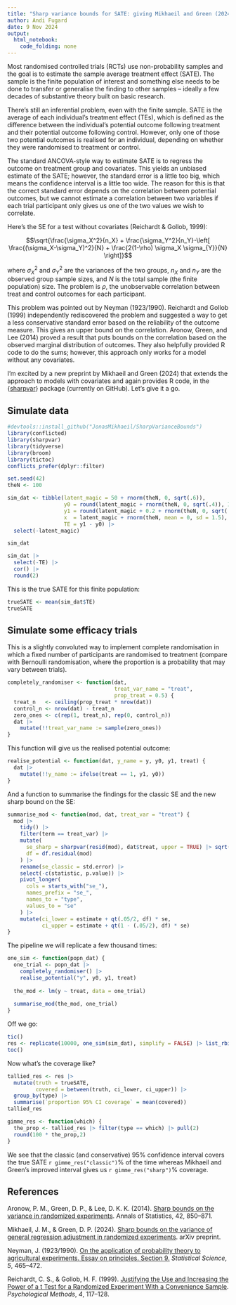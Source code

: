 ```yaml
---
title: "Sharp variance bounds for SATE: giving Mikhaeil and Green (2024) a test drive"
author: Andi Fugard
date: 9 Nov 2024
output: 
  html_notebook: 
    code_folding: none
---
```



Most randomised controlled trials (RCTs) use non-probability samples and the goal is to estimate the sample average treatment effect (SATE). The sample is the finite population of interest and something else needs to be done to transfer or generalise the finding to other samples -- ideally a few decades of substantive theory built on basic research.

There's still an inferential problem, even with the finite sample. SATE is the average of each individual's treatment effect (TEs), which is defined as the difference between the individual's potential outcome following treatment and their potential outcome following control. However, only one of those two potential outcomes is realised for an individual, depending on whether they were randomised to treatment or control.

The standard ANCOVA-style way to estimate SATE is to regress the outcome on treatment group and covariates. This yields an unbiased estimate of the SATE; however, the standard error is a little too big, which means the confidence interval is a little too wide. The reason for this is that the correct standard error depends on the correlation between potential outcomes, but we cannot estimate a correlation between two variables if each trial participant only gives us one of the two values we wish to correlate.

Here's the SE for a test without covariates (Reichardt & Gollob, 1999):

$$\sqrt{\frac{\sigma_X^2}{n_X} + \frac{\sigma_Y^2}{n_Y}-\left[ \frac{(\sigma_X-\sigma_Y)^2}{N} + \frac{2(1-\rho) \sigma_X \sigma_{Y}}{N} \right]}$$

where $\sigma_X^2$ and $\sigma_Y^2$ are the variances of the two groups, $n_X$ and $n_Y$ are the observed group sample sizes, and $N$ is the total sample (the finite population) size. The problem is $\rho$, the unobservable correlation between treat and control outcomes for each participant.

This problem was pointed out by Neyman (1923/1990). Reichardt and Gollob (1999) independently rediscovered the problem and suggested a way to get a less conservative standard error based on the reliability of the outcome measure. This gives an upper bound on the correlation.  Aronow, Green, and Lee (2014) proved a result that puts bounds on the correlation based on the observed marginal distribution of outcomes. They also helpfully provided R code to do the sums; however, this approach only works for a model without any covariates.

I'm excited by a new preprint by Mikhaeil and Green (2024) that extends the approach to models with covariates and again provides R code, in the {[sharpvar](https://github.com/JonasMikhaeil/SharpVarianceBounds)} package (currently on GitHub). Let's give it a go.

## Simulate data

```r
#devtools::install_github("JonasMikhaeil/SharpVarianceBounds")
library(conflicted)
library(sharpvar)
library(tidyverse)
library(broom)
library(tictoc)
conflicts_prefer(dplyr::filter)
```


```r
set.seed(42)
theN <- 100

sim_dat <- tibble(latent_magic = 50 + rnorm(theN, 0, sqrt(.6)),
                  y0 = round(latent_magic + rnorm(theN, 0, sqrt(.4)), 1),
                  y1 = round(latent_magic + 0.2 + rnorm(theN, 0, sqrt(.4)), 1),
                  x  = latent_magic + rnorm(theN, mean = 0, sd = 1.5),
                  TE = y1 - y0) |>
  select(-latent_magic)
```


```r
sim_dat
```

```r
sim_dat |>
  select(-TE) |>
  cor() |>
  round(2)
```

This is the true SATE for this finite population:

```r
trueSATE <- mean(sim_dat$TE)
trueSATE
```


## Simulate some efficacy trials

This is a slightly convoluted way to implement complete randomisation in which a fixed number of participants are randomised to treatment (compare with Bernoulli randomisation, where the proportion is a probability that may vary between trials).

```r
completely_randomiser <- function(dat,
                                  treat_var_name = "treat",
                                  prop_treat = 0.5) {
  treat_n   <- ceiling(prop_treat * nrow(dat))
  control_n <- nrow(dat) - treat_n
  zero_ones <- c(rep(1, treat_n), rep(0, control_n))
  dat |>
    mutate(!!treat_var_name := sample(zero_ones))
}
```

This function will give us the realised potential outcome:

```r
realise_potential <- function(dat, y_name = y, y0, y1, treat) {
  dat |>
    mutate(!!y_name := ifelse(treat == 1, y1, y0))
}
```

And a function to summarise the findings for the classic SE and the new sharp bound on the SE:

```r
summarise_mod <- function(mod, dat, treat_var = "treat") {
  mod |>
    tidy() |>
    filter(term == treat_var) |>
    mutate(
      se_sharp = sharpvar(resid(mod), dat$treat, upper = TRUE) |> sqrt(),
      df = df.residual(mod)
    ) |>
    rename(se_classic = std.error) |>
    select(-c(statistic, p.value)) |>
    pivot_longer(
      cols = starts_with("se_"),
      names_prefix = "se_",
      names_to = "type",
      values_to = "se"
    ) |>
    mutate(ci_lower = estimate + qt(.05/2, df) * se,
           ci_upper = estimate + qt(1 - (.05/2), df) * se)
}
```


The pipeline we will replicate a few thousand times:

```r
one_sim <- function(popn_dat) {
  one_trial <- popn_dat |>
    completely_randomiser() |>
    realise_potential("y", y0, y1, treat)
  
  the_mod <- lm(y ~ treat, data = one_trial)
  
  summarise_mod(the_mod, one_trial)
}
```



Off we go:

```r
tic()
res <- replicate(10000, one_sim(sim_dat), simplify = FALSE) |> list_rbind()
toc()
```

Now what's the coverage like?


```r
tallied_res <- res |>
  mutate(truth = trueSATE,
         covered = between(truth, ci_lower, ci_upper)) |>
  group_by(type) |>
  summarise(`proportion 95% CI coverage` = mean(covered))
tallied_res
```

```r
gimme_res <- function(which) {
  the_prop <- tallied_res |> filter(type == which) |> pull(2)
  round(100 * the_prop,2)
}
```

We see that the classic (and conservative) 95% confidence interval covers the true SATE `r gimme_res("classic")`% of the time whereas Mikhaeil and Green's improved interval gives us `r gimme_res("sharp")`% coverage.




## References

Aronow, P. M., Green, D. P., & Lee, D. K. K. (2014). [Sharp bounds on the variance in randomized experiments](https://www.jstor.org/stable/43556308). Annals of Statistics, 42, 850--871.

Mikhaeil, J. M., & Green, D. P. (2024). [Sharp bounds on the variance of general regression adjustment in randomized experiments](https://arxiv.org/abs/2411.00191). arXiv preprint.

Neyman, J. (1923/1990). [On the application of probability theory to agricultural experiments. Essay on principles. Section 9.](https://www.jstor.org/stable/2245382) _Statistical Science_, _5_, 465--472.

Reichardt, C. S., & Gollob, H. F. (1999). [Justifying the Use and Increasing the Power of a t Test for a Randomized Experiment With a Convenience Sample](https://psycnet.apa.org/doi/10.1037/1082-989X.4.1.117). _Psychological Methods_, _4_, 117--128.

